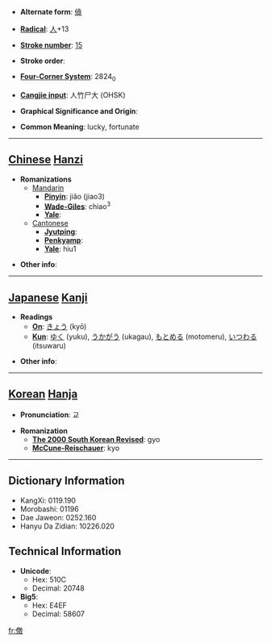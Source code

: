 * '''Alternate form''': [[僥]]

* '''[[Wiktionary:Chinese radical index| Radical]]''': [[Wiktionary:Chinese radical index 人|人]]+13

* '''[[Wiktionary:Chinese total strokes index|Stroke number]]''': [[Wiktionary:Chinese total strokes index 15|15]]

* '''Stroke order''': 

* '''[[Wiktionary:Chinese four corner index|Four-Corner System]]''': 2824<sub>0</sub>

* '''[[Wiktionary:Chinese Cangjie index|Cangjie input]]''': 人竹尸大 (OHSK)

* '''Graphical Significance and Origin''': 

* '''Common Meaning''': lucky, fortunate

----

== [[Chinese]] [[Hanzi]] ==

* '''Romanizations'''
** [[Mandarin]]
*** '''[[Pinyin]]''': jiǎo (jiao3)
*** '''[[Wade-Giles]]''': chiao<sup>3</sup>
*** '''[[Yale]]''': 
**[[Cantonese]]
***'''[[Jyutping]]''':
***'''[[Penkyamp]]''': 
***'''[[Yale]]''': hiu1

* '''Other info''': 

----

== [[Japanese]] [[Kanji]] ==

* '''Readings'''
** '''[[On]]''': [[きょう]] (kyō)
** '''[[Kun]]''': [[ゆく]] (yuku), [[うかがう]] (ukagau), [[もとめる]] (motomeru), [[いつわる]] (itsuwaru)

* '''Other info''':  

----

== [[Korean]] [[Hanja]] ==

* '''Pronunciation''': 교

* '''Romanization'''
** '''[[The 2000 South Korean Revised Romanization|The 2000 South Korean Revised]]''': gyo
** '''[[McCune-Reischauer]]''': kyo

----

== Dictionary Information ==

* KangXi: 0119.190
* Morobashi: 01196
* Dae Jaweon: 0252.160
* Hanyu Da Zidian: 10226.020

== Technical Information ==

* '''Unicode''':
** Hex: 510C
** Decimal: 20748
* '''Big5''':
** Hex: E4EF
** Decimal: 58607

[[fr:儌]]
